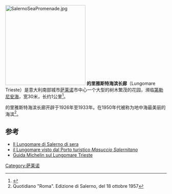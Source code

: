{{Coord|40.67690|14.76191|type:landmark|display=title}}
[[File:SalernoSeaPromenade.jpg|250px]]
'''的里雅斯特海滨长廊'''（Lungomare Trieste）是意大利南部城市[[萨莱诺|萨莱诺]]市中心一个大型的树木繁茂的花园​​，濒临[[第勒尼安海|第勒尼安海]]，宽30米，长约1公里<ref>{{Cite web |url=http://www.italiavirtualtour.it/dettaglio.php?id=94644 |title=Video del Lungomare di Salerno |accessdate=2015-04-04 |archive-date=2015-06-10 |archive-url=https://web.archive.org/web/20150610001902/http://www.italiavirtualtour.it/dettaglio.php?id=94644 |dead-url=no }}</ref>。

的里雅斯特海滨长廊开辟于1926年至1933年。在1950年代被称为地中海最美丽的海滨<ref>Quotidiano "Roma". Edizione di Salerno, del 18 ottobre 1957</ref>。

==参考==
<references/>
*[http://www.comune.salerno.it/la_salerno_turistica/salerno1.jpg Il Lungomare di Salerno di sera] {{Wayback|url=http://www.comune.salerno.it/la_salerno_turistica/salerno1.jpg |date=20150817144534 }}
*[http://www.salernofoto.it/ALBUMSALERNO04/0018.jpg il Lungomare visto dal Porto turistico ''Masuccio Salernitano''] {{Wayback|url=http://www.salernofoto.it/ALBUMSALERNO04/0018.jpg |date=20070929101132 }}
*[http://travel.viamichelin.com/web/Destination/Italy-Salerno/Tourist_Site-Lungomare_Trieste-Lungomare_Trieste Guida Michelin sul Lungomare Trieste]{{Dead link|date=2018年7月 |bot=InternetArchiveBot |fix-attempted=yes }}
[[Category:萨莱诺|Category:萨莱诺]]